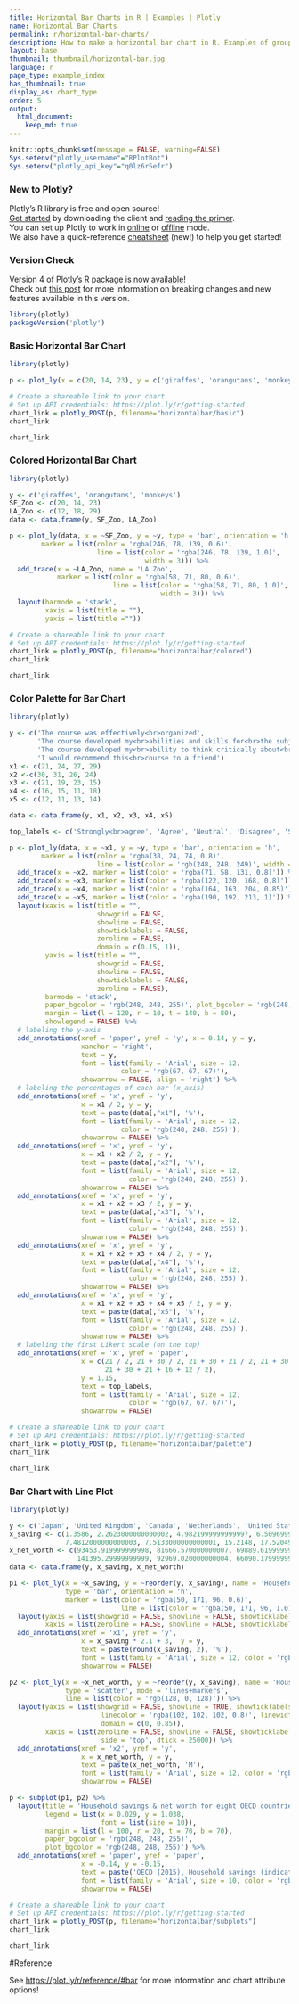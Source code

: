 ```yaml
---
title: Horizontal Bar Charts in R | Examples | Plotly
name: Horizontal Bar Charts
permalink: r/horizontal-bar-charts/
description: How to make a horizontal bar chart in R. Examples of grouped, stacked, overlaid, and colored horizontal bar charts.
layout: base
thumbnail: thumbnail/horizontal-bar.jpg
language: r
page_type: example_index
has_thumbnail: true
display_as: chart_type
order: 5
output:
  html_document:
    keep_md: true
---
```


```r
knitr::opts_chunk$set(message = FALSE, warning=FALSE)
Sys.setenv("plotly_username"="RPlotBot")
Sys.setenv("plotly_api_key"="q0lz6r5efr")
```
### New to Plotly?

Plotly's R library is free and open source!<br>
[Get started](https://plot.ly/r/getting-started/) by downloading the client and [reading the primer](https://plot.ly/r/getting-started/).<br>
You can set up Plotly to work in [online](https://plot.ly/r/getting-started/#hosting-graphs-in-your-online-plotly-account) or [offline](https://plot.ly/r/offline/) mode.<br>
We also have a quick-reference [cheatsheet](https://images.plot.ly/plotly-documentation/images/r_cheat_sheet.pdf) (new!) to help you get started!

### Version Check

Version 4 of Plotly's R package is now [available](https://plot.ly/r/getting-started/#installation)!<br>
Check out [this post](http://moderndata.plot.ly/upgrading-to-plotly-4-0-and-above/) for more information on breaking changes and new features available in this version.
```r
library(plotly)
packageVersion('plotly')
```

### Basic Horizontal Bar Chart

```r
library(plotly)

p <- plot_ly(x = c(20, 14, 23), y = c('giraffes', 'orangutans', 'monkeys'), type = 'bar', orientation = 'h')

# Create a shareable link to your chart
# Set up API credentials: https://plot.ly/r/getting-started
chart_link = plotly_POST(p, filename="horizontalbar/basic")
chart_link
```

```r
chart_link
```

### Colored Horizontal Bar Chart

```r
library(plotly)

y <- c('giraffes', 'orangutans', 'monkeys')
SF_Zoo <- c(20, 14, 23)
LA_Zoo <- c(12, 18, 29)
data <- data.frame(y, SF_Zoo, LA_Zoo)

p <- plot_ly(data, x = ~SF_Zoo, y = ~y, type = 'bar', orientation = 'h', name = 'SF Zoo',
        marker = list(color = 'rgba(246, 78, 139, 0.6)',
                      line = list(color = 'rgba(246, 78, 139, 1.0)',
                                  width = 3))) %>%
  add_trace(x = ~LA_Zoo, name = 'LA Zoo',
            marker = list(color = 'rgba(58, 71, 80, 0.6)',
                          line = list(color = 'rgba(58, 71, 80, 1.0)',
                                      width = 3))) %>%
  layout(barmode = 'stack',
         xaxis = list(title = ""),
         yaxis = list(title =""))

# Create a shareable link to your chart
# Set up API credentials: https://plot.ly/r/getting-started
chart_link = plotly_POST(p, filename="horizontalbar/colored")
chart_link
```

```r
chart_link
```

### Color Palette for Bar Chart

```r
library(plotly)

y <- c('The course was effectively<br>organized',
       'The course developed my<br>abilities and skills for<br>the subject',
       'The course developed my<br>ability to think critically about<br>the subject',
       'I would recommend this<br>course to a friend')
x1 <- c(21, 24, 27, 29)
x2 <-c(30, 31, 26, 24)
x3 <- c(21, 19, 23, 15)
x4 <- c(16, 15, 11, 18)
x5 <- c(12, 11, 13, 14)

data <- data.frame(y, x1, x2, x3, x4, x5)

top_labels <- c('Strongly<br>agree', 'Agree', 'Neutral', 'Disagree', 'Strongly<br>disagree')

p <- plot_ly(data, x = ~x1, y = ~y, type = 'bar', orientation = 'h',
        marker = list(color = 'rgba(38, 24, 74, 0.8)',
                      line = list(color = 'rgb(248, 248, 249)', width = 1))) %>%
  add_trace(x = ~x2, marker = list(color = 'rgba(71, 58, 131, 0.8)')) %>%
  add_trace(x = ~x3, marker = list(color = 'rgba(122, 120, 168, 0.8)')) %>%
  add_trace(x = ~x4, marker = list(color = 'rgba(164, 163, 204, 0.85)')) %>%
  add_trace(x = ~x5, marker = list(color = 'rgba(190, 192, 213, 1)')) %>%
  layout(xaxis = list(title = "",
                      showgrid = FALSE,
                      showline = FALSE,
                      showticklabels = FALSE,
                      zeroline = FALSE,
                      domain = c(0.15, 1)),
         yaxis = list(title = "",
                      showgrid = FALSE,
                      showline = FALSE,
                      showticklabels = FALSE,
                      zeroline = FALSE),
         barmode = 'stack',
         paper_bgcolor = 'rgb(248, 248, 255)', plot_bgcolor = 'rgb(248, 248, 255)',
         margin = list(l = 120, r = 10, t = 140, b = 80),
         showlegend = FALSE) %>%
  # labeling the y-axis
  add_annotations(xref = 'paper', yref = 'y', x = 0.14, y = y,
                  xanchor = 'right',
                  text = y,
                  font = list(family = 'Arial', size = 12,
                            color = 'rgb(67, 67, 67)'),
                  showarrow = FALSE, align = 'right') %>%
  # labeling the percentages of each bar (x_axis)
  add_annotations(xref = 'x', yref = 'y',
                  x = x1 / 2, y = y,
                  text = paste(data[,"x1"], '%'),
                  font = list(family = 'Arial', size = 12,
                            color = 'rgb(248, 248, 255)'),
                  showarrow = FALSE) %>%
  add_annotations(xref = 'x', yref = 'y',
                  x = x1 + x2 / 2, y = y,
                  text = paste(data[,"x2"], '%'),
                  font = list(family = 'Arial', size = 12,
                              color = 'rgb(248, 248, 255)'),
                  showarrow = FALSE) %>%
  add_annotations(xref = 'x', yref = 'y',
                  x = x1 + x2 + x3 / 2, y = y,
                  text = paste(data[,"x3"], '%'),
                  font = list(family = 'Arial', size = 12,
                              color = 'rgb(248, 248, 255)'),
                  showarrow = FALSE) %>%
  add_annotations(xref = 'x', yref = 'y',
                  x = x1 + x2 + x3 + x4 / 2, y = y,
                  text = paste(data[,"x4"], '%'),
                  font = list(family = 'Arial', size = 12,
                              color = 'rgb(248, 248, 255)'),
                  showarrow = FALSE) %>%
  add_annotations(xref = 'x', yref = 'y',
                  x = x1 + x2 + x3 + x4 + x5 / 2, y = y,
                  text = paste(data[,"x5"], '%'),
                  font = list(family = 'Arial', size = 12,
                              color = 'rgb(248, 248, 255)'),
                  showarrow = FALSE) %>%
  # labeling the first Likert scale (on the top)
  add_annotations(xref = 'x', yref = 'paper',
                  x = c(21 / 2, 21 + 30 / 2, 21 + 30 + 21 / 2, 21 + 30 + 21 + 16 / 2,
                        21 + 30 + 21 + 16 + 12 / 2),
                  y = 1.15,
                  text = top_labels,
                  font = list(family = 'Arial', size = 12,
                              color = 'rgb(67, 67, 67)'),
                  showarrow = FALSE)

# Create a shareable link to your chart
# Set up API credentials: https://plot.ly/r/getting-started
chart_link = plotly_POST(p, filename="horizontalbar/palette")
chart_link
```

```r
chart_link
```

### Bar Chart with Line Plot

```r
library(plotly)

y <- c('Japan', 'United Kingdom', 'Canada', 'Netherlands', 'United States', 'Belgium', 'Sweden', 'Switzerland')
x_saving <- c(1.3586, 2.2623000000000002, 4.9821999999999997, 6.5096999999999996,
              7.4812000000000003, 7.5133000000000001, 15.2148, 17.520499999999998)
x_net_worth <- c(93453.919999999998, 81666.570000000007, 69889.619999999995, 78381.529999999999,
                 141395.29999999999, 92969.020000000004, 66090.179999999993, 122379.3)
data <- data.frame(y, x_saving, x_net_worth)

p1 <- plot_ly(x = ~x_saving, y = ~reorder(y, x_saving), name = 'Household savings, percentage of household disposable income',
              type = 'bar', orientation = 'h',
              marker = list(color = 'rgba(50, 171, 96, 0.6)',
                            line = list(color = 'rgba(50, 171, 96, 1.0)', width = 1))) %>%
  layout(yaxis = list(showgrid = FALSE, showline = FALSE, showticklabels = TRUE, domain= c(0, 0.85)),
         xaxis = list(zeroline = FALSE, showline = FALSE, showticklabels = TRUE, showgrid = TRUE)) %>%
  add_annotations(xref = 'x1', yref = 'y',
                  x = x_saving * 2.1 + 3,  y = y,
                  text = paste(round(x_saving, 2), '%'),
                  font = list(family = 'Arial', size = 12, color = 'rgb(50, 171, 96)'),
                  showarrow = FALSE)

p2 <- plot_ly(x = ~x_net_worth, y = ~reorder(y, x_saving), name = 'Household net worth, Million USD/capita',
              type = 'scatter', mode = 'lines+markers',
              line = list(color = 'rgb(128, 0, 128)')) %>%
  layout(yaxis = list(showgrid = FALSE, showline = TRUE, showticklabels = FALSE,
                       linecolor = 'rgba(102, 102, 102, 0.8)', linewidth = 2,
                       domain = c(0, 0.85)),
         xaxis = list(zeroline = FALSE, showline = FALSE, showticklabels = TRUE, showgrid = TRUE,
                       side = 'top', dtick = 25000)) %>%
  add_annotations(xref = 'x2', yref = 'y',
                  x = x_net_worth, y = y,
                  text = paste(x_net_worth, 'M'),
                  font = list(family = 'Arial', size = 12, color = 'rgb(128, 0, 128)'),
                  showarrow = FALSE)

p <- subplot(p1, p2) %>%
  layout(title = 'Household savings & net worth for eight OECD countries',
         legend = list(x = 0.029, y = 1.038,
                       font = list(size = 10)),
         margin = list(l = 100, r = 20, t = 70, b = 70),
         paper_bgcolor = 'rgb(248, 248, 255)',
         plot_bgcolor = 'rgb(248, 248, 255)') %>%
  add_annotations(xref = 'paper', yref = 'paper',
                  x = -0.14, y = -0.15,
                  text = paste('OECD (2015), Household savings (indicator), Household net worth (indicator). doi: 10.1787/cfc6f499-en (Accessed on 05 June 2015)'),
                  font = list(family = 'Arial', size = 10, color = 'rgb(150,150,150)'),
                  showarrow = FALSE)

# Create a shareable link to your chart
# Set up API credentials: https://plot.ly/r/getting-started
chart_link = plotly_POST(p, filename="horizontalbar/subplots")
chart_link
```

```r
chart_link
```

#Reference

See [https://plot.ly/r/reference/#bar](https://plot.ly/r/reference/#bar) for more information and chart attribute options!

